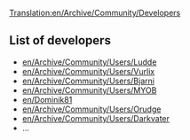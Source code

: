 [[Translation:en/Archive/Community/Developers]]
==List of developers==
*[[en/Archive/Community/Users/Ludde]]
*[[en/Archive/Community/Users/Vurlix]]
*[[en/Archive/Community/Users/Bjarni]]
*[[en/Archive/Community/Users/MYOB]]
*[[en/Dominik81]]
*[[en/Archive/Community/Users/Orudge]]
*[[en/Archive/Community/Users/Darkvater]]
*...